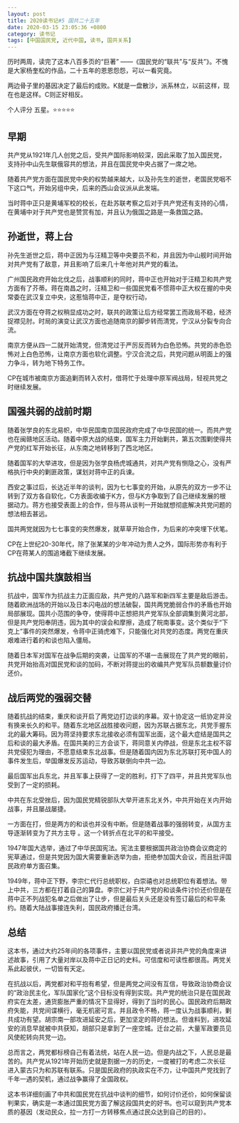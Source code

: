 ```yaml
---
layout: post
title: 2020读书记#5 国共二十五年
date: 2020-03-15 23:05:36 +0800
category: 读书记
tags: [中国国民党, 近代中国, 读书, 国共关系]
---
```



历时两周，读完了这本八百多页的“巨著” ——《国民党的“联共”与“反共”》。不愧是大家杨奎松的作品，二十五年的恩恩怨怨，可以一看究竟。

两边骨子里的基因决定了最后的成败。K就是一盘散沙，派系林立，以前这样，现在也是这样。C则正好相反。

个人评分 五星。⭐️⭐️⭐️⭐️⭐️



## 早期
共产党从1921年几人创党之后，受共产国际影响较深，因此采取了加入国民党，支持孙中山先生联俄容共的想法，并且在国民党中央占据了一席之地。

随着共产党方面在国民党中央的权势越来越大，以及孙先生的逝世，老国民党咽不下这口气，开始另组中央，后来的西山会议派从此发端。

当时蒋中正只是黄埔军校的校长，在赴苏联考察之后对于共产党还有支持的心情，在黄埔中对于共产党也是赞赏有加，并且认为俄国之路是一条救国之路。

## 孙逝世，蒋上台

孙先生逝世之后，蒋中正因为与汪精卫等中央要员不和，并且因为中山舰时间开始对共产党有了敌意，并且影响了后来几十年他对共产党的看法。

广州国民政府开始北伐之后，战事顺利的同时，蒋中正也开始对于汪精卫和共产党方面有了芥蒂。蒋在南昌之时，汪精卫和一些国民党看不惯蒋中正大权在握的中央常委在武汉复立中央，这惹恼蒋中正，是夺权行动，

武汉方面在夺蒋之权稍显成功之时，联共的政策让后方经常罢工而政局不稳，经济捉襟见肘。时局的演变让武汉方面也追随南京的脚步转而清党，宁汉从分裂专向合流。

南京方便从四一二就开始清党，但清党过于严厉反而转为白色恐怖。共党的赤色恐怖对上白色恐怖，让南京方面也软化调整。宁汉合流之后，共党问题从明面上的强力争斗，转为地下特务工作。


CP在城市被南京方面追剿而转入农村，借蒋忙于处理中原军阀战局，轻视共党之时继续发展。

## 国强共弱的战前时期
随着张学良的东北易帜，中华民国南京国民政府完成了中华民国的统一。而共产党也在闽赣地区活动。随着中原大战的结束，国军主力开始剿共，第五次围剿使得共产党的红军开始长征，从东南之地转移到了西北地区。

随着国军的大举进攻，但是因为张学良杨虎城通共，对共产党有恻隐之心，没有严格执行中央的剿匪政策，谋划对蒋中正的兵谏。

西安之事过后，长达近半年的谈判，因为七七事变的开始，从原先的双方一步不让转到了双方各自软化，C方表面收编于K方，但与K方争取到了自己继续发展的根据动力。蒋方也接受表面上的合作，但与蒋从谈判一开始就想彻底解决共党问题的想法相去甚远。

国共两党就因为七七事变的突然爆发，就草草开始合作，为后来的冲突埋下伏笔。

CP在上世纪20-30年代，除了张某某的少年冲动为贵人之外，国际形势亦有利于CP在蒋某人的围追堵截下继续发展。

## 抗战中国共旗鼓相当
抗战中，国军作为抗战主力正面应敌，共产党的八路军和新四军主要是敌后游击。随着欧洲战场的开始以及日本闪电战的想法破裂，国共两党脆弱合作的矛盾也开始局部展现。国共小范围的争夺，使得蒋中正想把共产党军队全部调集到黄河北部，但是共产党阳奉阴违，因为其中的误会和摩擦，造成了皖南事变。这个类似于“下克上”事件的突然爆发，令蒋中正骑虎难下，只能强化对共党的态度。两党在重庆艰难进行着的和谈也陷入僵局。

随着日本军对国军在战争后期的突袭，让国军的不堪一击展现在了共产党的眼前，共党开始抬高对国民党和谈的加码，不断对蒋提出的收编共产党军队员额数量讨价还价。

## 战后两党的强弱交替
随着抗战的结束，重庆和谈开启了两党边打边谈的序幕。双十协定这一纸协定并没有换来长久的和平。随着东北地区战胜接收问题，因为苏联占据东北，共党手握东北的最大筹码。因为蒋坚持要求东北接收必须有国军出面，这个最大症结是国共之后和谈的最大矛盾。在国共美的三方会谈下，蒋同意关内停战，但是东北主权不容共党侵犯为理由，不愿意结束东北战事。但是随着国内因为东北苏联打死中国人的事件发生后，举国爆发反苏运动，导致苏联倒向中共一边。

最后国军出兵东北，并且军事上获得了一定的胜利，打下了四平，并且共党军队也受到了一定的损耗。

中共在东北受挫后，因为国民党精锐部队大举开进东北关外，中共开始在关内开始战事，并且屡战屡捷。

一方面在打，但是两方的和谈也并没有中断。但是随着战事的强弱转变，从国方主导逐渐转变为了共方主导 。这一个转折点在北平的和平接受。

1947年国大选举，通过了中华民国宪法。宪法主要根据国共政治协商会议商定的宪草通过，但是共党因为国大需要重新选举为由，拒绝参加国大会议，而且批评国民政府单方面召集。

1949年，蒋中正下野，李宗仁代行总统职权，白崇禧也对总统职位有着想法。带上中共，三方都在打着自己的算盘。李宗仁对于共产党的和谈条件讨价还价但是在蒋中正不列战犯名单之后做出了让步，但是最后关头还是没有签订最后的和平条约。随着大陆战事接连失利，国民政府播迁台湾。

## 总结

这本书，通过大约25年间的各项事件，主要以国民党或者说非共产党的角度来讲述故事，引用了大量对岸以及蒋中正日记的史料。可信度和可读性都很高。两党关系此起彼伏，一切皆有天定。

在抗战以后，两党都对和平抱有希望，但是两党之间没有互信，导致政治协商会议的“政治民主化，军队国家化”这个目标没有得到实现。共产党的统治只是在国民政府实在太差，通货膨胀严重的情况下显得好，得到了当时的民心。国民政府后期政府失能，共党间谍横行，毫无机密可言。并且政令不畅，蒋一度认为战事顺利，剿共成功有望。胡宗南一部攻进延安之后，更加坚定的蒋的想法。但谁料到，进攻延安的消息早就被中共获知，胡部只是拿到了一座空城。迁台之前，大量军政要员见风使舵转向共党一边。

总而言之，两党都标榜自己有着法统，站在人民一边。但是内战之下，人民总是最苦的。共产党从1921年开始历史就是割据一方的历史，一度被打的考虑二次长征进入蒙古只为和苏联有联系。只是国民政府的执政实在不力，让中国共产党找到了千年一遇的契机，通过战争赢得了全国政权。

这本书详细刻画了中共和国民党在抗战中谈判的细节，如何讨价还价，如何保留谈判果实，确实是一本通过国民党方面了解这段国共史的好书。也可以窥到共产党本质的基因（发动民众，拉一方打一方转移焦点通过民众达到自己的目的）。




